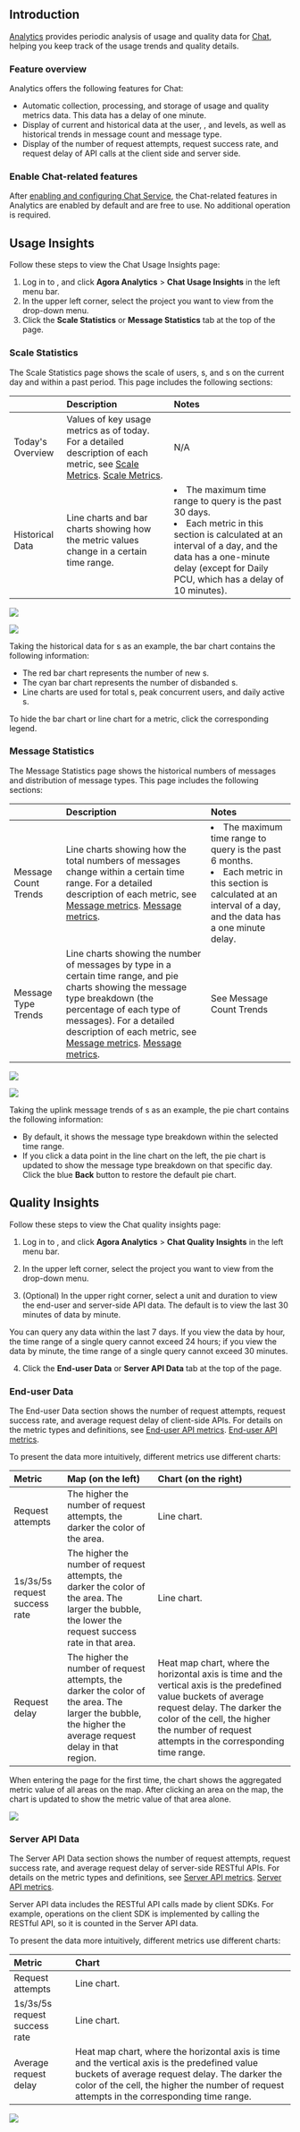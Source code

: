 
## Introduction

[<Vg k="COMPANY"/> Analytics](/agora-analytics/overview/product-overview) provides periodic analysis of usage and quality data for [Chat](/agora-chat/overview/product-overview), helping you keep track of the usage trends and quality details.

### Feature overview

<Vg k="COMPANY"/> Analytics offers the following features for Chat:

- Automatic collection, processing, and storage of usage and quality metrics data. This data has a delay of one minute.
- Display of current and historical data at the user, <Vg k="CHAT_GROUP_LOWER"/>, and <Vg k="CHAT_ROOM_LOWER"/> levels, as well as historical trends in message count and message type.
- Display of the number of request attempts, request success rate, and request delay of API calls at the client side and server side.

### Enable Chat-related features

After [enabling and configuring Chat Service](/agora-chat/get-started/enable), the Chat-related features in <Vg k="COMPANY"/> Analytics are enabled by default and are free to use. No additional operation is required. 

## Usage Insights

Follow these steps to view the Chat Usage Insights page:

1. Log in to <Link to="{{Global.AGORA_CONSOLE_URL}}"><Vg k="CONSOLE" /></Link>, and click **Agora Analytics** > **Chat Usage Insights** in the left menu bar.
2. In the upper left corner, select the project you want to view from the drop-down menu.
3. Click the **Scale Statistics** or **Message Statistics** tab at the top of the page.

### Scale Statistics

The Scale Statistics page shows the scale of users, <Vg k="CHAT_GROUP_LOWER"/>s, and <Vg k="CHAT_ROOM_LOWER"/>s on the current day and within a past period. This page includes the following sections:

|| Description | Notes |
| :----------- | :----------------------------------------------------------- | :----------------------------------------------------------- |
| Today's Overview | Values of key usage metrics as of today. For a detailed description of each metric, see <ProductWrapper product="agora-chat"> [Scale Metrics](../agora-analytics/data-metrics). </ProductWrapper> <ProductWrapper product="agora-analytics"> [Scale Metrics](../chat-sdk/data-metrics).</ProductWrapper>  | N/A |
| Historical Data | Line charts and bar charts showing how the metric values change in a certain time range. | <li>The maximum time range to query is the past 30 days.</li><li>Each metric in this section is calculated at an interval of a day, and the data has a one-minute delay (except for Daily <Vg k="CHAT_ROOM_LOWER"/> PCU, which has a delay of 10 minutes).</li> |

![](https://web-cdn.agora.io/docs-files/1656493263570)

![](https://web-cdn.agora.io/docs-files/1656491897724)

Taking the historical data for <Vg k="CHAT_ROOM_LOWER"/>s as an example, the bar chart contains the following information:

- The red bar chart represents the number of new <Vg k="CHAT_ROOM_LOWER"/>s.
- The cyan bar chart represents the number of disbanded <Vg k="CHAT_ROOM_LOWER"/>s.
- Line charts are used for total <Vg k="CHAT_ROOM_LOWER"/>s, peak concurrent users, and daily active <Vg k="CHAT_ROOM_LOWER"/>s.

To hide the bar chart or line chart for a metric, click the corresponding legend.



### Message Statistics

The Message Statistics page shows the historical numbers of messages and distribution of message types. This page includes the following sections:

|| Description | Notes |
| :----------- | :----------------------------------------------------------- | :----------------------------------------------------------- |
| Message Count Trends | Line charts showing how the total numbers of messages change within a certain time range. For a detailed description of each metric, see <ProductWrapper product="agora-chat"> [Message metrics](../agora-analytics/data-metrics). </ProductWrapper> <ProductWrapper product="agora-analytics"> [Message metrics](../chat-sdk/data-metrics). </ProductWrapper> | <li>The maximum time range to query is the past 6 months.</li><li>Each metric in this section is calculated at an interval of a day, and the data has a one minute delay.</li> |
| Message Type Trends | Line charts showing the number of messages by type in a certain time range, and pie charts showing the message type breakdown (the percentage of each type of messages). For a detailed description of each metric, see <ProductWrapper product="agora-chat"> [Message metrics](../agora-analytics/data-metrics). </ProductWrapper> <ProductWrapper product="agora-analytics"> [Message metrics](../chat-sdk/data-metrics).</ProductWrapper> | See Message Count Trends |

![](https://web-cdn.agora.io/docs-files/1656491965158)

![](https://web-cdn.agora.io/docs-files/1656492249498)

Taking the uplink message trends of <Vg k="CHAT_ROOM_LOWER"/>s as an example, the pie chart contains the following information:

- By default, it shows the message type breakdown within the selected time range.
- If you click a data point in the line chart on the left, the pie chart is updated to show the message type breakdown on that specific day. Click the blue **Back** button to restore the default pie chart.



## Quality Insights

Follow these steps to view the Chat quality insights page:

1. Log in to <Link to="{{Global.AGORA_CONSOLE_URL}}"><Vg k="CONSOLE" /></Link>, and click **Agora Analytics** > **Chat Quality Insights** in the left menu bar.

2. In the upper left corner, select the project you want to view from the drop-down menu.

3. (Optional) In the upper right corner, select a unit and duration to view the end-user and server-side API data. The default is to view the last 30 minutes of data by minute.

 <div class="alert info">You can query any data within the last 7 days. If you view the data by hour, the time range of a single query cannot exceed 24 hours; if you view the data by minute, the time range of a single query cannot exceed 30 minutes.</div>

4. Click the **End-user Data** or **Server API Data** tab at the top of the page.

### End-user Data

The End-user Data section shows the number of request attempts, request success rate, and average request delay of client-side APIs. For details on the metric types and definitions, see <ProductWrapper product="agora-chat"> [End-user API metrics](../agora-analytics/data-metrics). </ProductWrapper> <ProductWrapper product="agora-analytics"> [End-user API metrics](../chat-sdk/data-metrics).</ProductWrapper>

To present the data more intuitively, different metrics use different charts:

| Metric                        | Map (on the left)                                            | Chart (on the right)                                         |
| :---------------------------- | :----------------------------------------------------------- | :----------------------------------------------------------- |
| Request attempts              | The higher the number of request attempts, the darker the color of the area. | Line chart.                                                  |
| 1s/3s/5s request success rate | The higher the number of request attempts, the darker the color of the area. The larger the bubble, the lower the request success rate in that area. | Line chart.                                                  |
| Request delay                 | The higher the number of request attempts, the darker the color of the area. The larger the bubble, the higher the average request delay in that region. | Heat map chart, where the horizontal axis is time and the vertical axis is the predefined value buckets of average request delay. The darker the color of the cell, the higher the number of request attempts in the corresponding time range. |

<div class="alert info">When entering the page for the first time, the chart shows the aggregated metric value of all areas on the map. After clicking an area on the map, the chart is updated to show the metric value of that area alone.</div>


![](https://web-cdn.agora.io/docs-files/1656492270872)

### Server API Data

The Server API Data section shows the number of request attempts, request success rate, and average request delay of server-side RESTful APIs. For details on the metric types and definitions, see <ProductWrapper product="agora-chat"> [Server API metrics](../agora-analytics/data-metrics). </ProductWrapper> <ProductWrapper product="agora-analytics"> [Server API metrics](../chat-sdk/data-metrics).</ProductWrapper>

<div class="alert note">Server API data includes the RESTful API calls made by client SDKs. For example, <Vg k="CHAT_GROUP_LOWER"/> operations on the client SDK is implemented by calling the RESTful API, so it is counted in the Server API data.</div>

To present the data more intuitively, different metrics use different charts:

| Metric | Chart |
| :------------------ | :----------------------------------------------------------- |
| Request attempts | Line chart. |
| 1s/3s/5s request success rate | Line chart. |
| Average request delay | Heat map chart, where the horizontal axis is time and the vertical axis is the predefined value buckets of average request delay. The darker the color of the cell, the higher the number of request attempts in the corresponding time range. |

![](https://web-cdn.agora.io/docs-files/1656493809585)